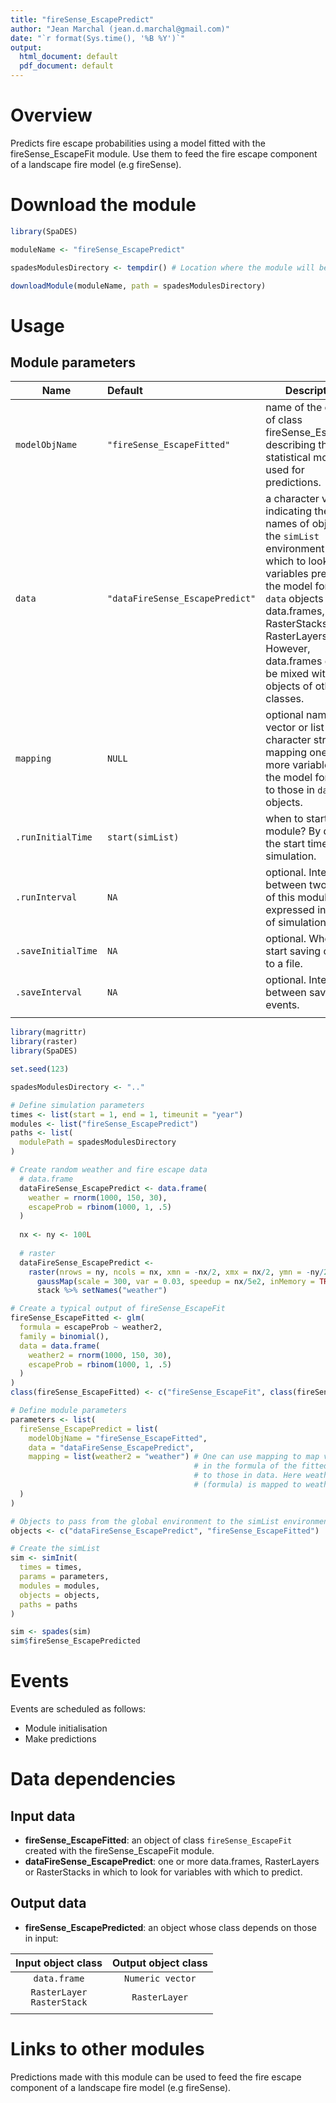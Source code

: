 ---
title: "fireSense_EscapePredict"
author: "Jean Marchal (jean.d.marchal@gmail.com)"
date: "`r format(Sys.time(), '%B %Y')`"
output:
  html_document: default
  pdf_document: default
---

# Overview
Predicts fire escape probabilities using a model fitted with the fireSense_EscapeFit module. Use them to feed the fire escape component of a landscape fire model (e.g fireSense).

# Download the module
```{r download module, eval = FALSE, echo = TRUE}
library(SpaDES)

moduleName <- "fireSense_EscapePredict"

spadesModulesDirectory <- tempdir() # Location where the module will be downloaded

downloadModule(moduleName, path = spadesModulesDirectory)
```

# Usage
## Module parameters
Name|Default|Description
----|:-------|---------------------------------------------------------------------
`modelObjName`|`"fireSense_EscapeFitted"`|name of the object of class fireSense_EscapeFit describing the statistical model used for predictions.
`data`|`"dataFireSense_EscapePredict"`|a character vector indicating the names of objects in the `simList` environment in which to look for variables present in the model formula. `data` objects can be data.frames, RasterStacks or RasterLayers. However, data.frames cannot be mixed with objects of other classes.
`mapping`|`NULL`|optional named vector or list of character strings mapping one or more variables in the model formula to those in `data` objects.
`.runInitialTime`|`start(simList)`|when to start this module? By default, the start time of the simulation.
`.runInterval`|`NA`|optional. Interval between two runs of this module, expressed in units of simulation time.
`.saveInitialTime`|`NA`|optional. When to start saving output to a file.
`.saveInterval`|`NA`|optional. Interval between save events.
|||

```{r module usage example, eval = FALSE}
library(magrittr)
library(raster)
library(SpaDES)

set.seed(123)

spadesModulesDirectory <- ".."

# Define simulation parameters
times <- list(start = 1, end = 1, timeunit = "year")
modules <- list("fireSense_EscapePredict")
paths <- list(
  modulePath = spadesModulesDirectory
)

# Create random weather and fire escape data
  # data.frame
  dataFireSense_EscapePredict <- data.frame(
    weather = rnorm(1000, 150, 30),
    escapeProb = rbinom(1000, 1, .5)
  )
  
  nx <- ny <- 100L
  
  # raster
  dataFireSense_EscapePredict <-
    raster(nrows = ny, ncols = nx, xmn = -nx/2, xmx = nx/2, ymn = -ny/2, ymx = ny/2) %>%
      gaussMap(scale = 300, var = 0.03, speedup = nx/5e2, inMemory = TRUE) %>%
      stack %>% setNames("weather")

# Create a typical output of fireSense_EscapeFit
fireSense_EscapeFitted <- glm(
  formula = escapeProb ~ weather2,
  family = binomial(),
  data = data.frame(
    weather2 = rnorm(1000, 150, 30),
    escapeProb = rbinom(1000, 1, .5)
  )
)
class(fireSense_EscapeFitted) <- c("fireSense_EscapeFit", class(fireSense_EscapeFitted))

# Define module parameters
parameters <- list(
  fireSense_EscapePredict = list(
    modelObjName = "fireSense_EscapeFitted",
    data = "dataFireSense_EscapePredict",
    mapping = list(weather2 = "weather") # One can use mapping to map variables
                                         # in the formula of the fitted object
                                         # to those in data. Here weather2
                                         # (formula) is mapped to weather (data).
  )
)

# Objects to pass from the global environment to the simList environment
objects <- c("dataFireSense_EscapePredict", "fireSense_EscapeFitted")

# Create the simList
sim <- simInit(
  times = times, 
  params = parameters, 
  modules = modules, 
  objects = objects, 
  paths = paths
)

sim <- spades(sim)
sim$fireSense_EscapePredicted
```

# Events
Events are scheduled as follows:

- Module initialisation
- Make predictions

# Data dependencies
## Input data
- **fireSense_EscapeFitted**: an object of class `fireSense_EscapeFit` created with the fireSense_EscapeFit module.
- **dataFireSense_EscapePredict**: one or more data.frames, RasterLayers or RasterStacks in which to look for variables with which to predict.

## Output data
- **fireSense_EscapePredicted**: an object whose class depends on those in input:

Input object class | Output object class
:-:|:-:
`data.frame` | `Numeric vector`
`RasterLayer`<br>`RasterStack` | `RasterLayer`
||


# Links to other modules
Predictions made with this module can be used to feed the fire escape component of a landscape fire model (e.g fireSense).

